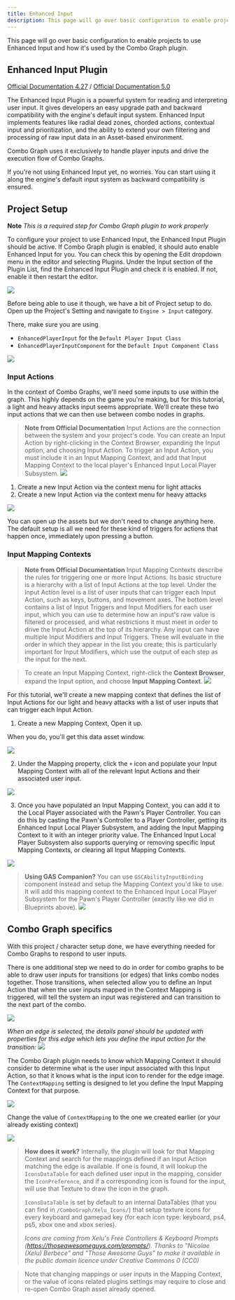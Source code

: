 ```yaml
---
title: Enhanced Input
description: This page will go over basic configuration to enable projects to use Enhanced Input and how it's used by the plugin
---
```


This page will go over basic configuration to enable projects to use Enhanced Input and how it's used by the Combo Graph plugin.

## Enhanced Input Plugin

[Official Documentation 4.27](https://docs.unrealengine.com/4.27/en-US/InteractiveExperiences/Input/EnhancedInput/) / [Official Documentation 5.0](https://docs.unrealengine.com/5.0/en-US/GameplayFeatures/EnhancedInput/)

The Enhanced Input Plugin is a powerful system for reading and interpreting user input. It gives developers an easy upgrade path and backward compatibility with the engine's default input system. Enhanced Input implements features like radial dead zones, chorded actions, contextual input and prioritization, and the ability to extend your own filtering and processing of raw input data in an Asset-based environment.

Combo Graph uses it exclusively to handle player inputs and drive the execution flow of Combo Graphs.

If you're not using Enhanced Input yet, no worries. You can start using it along the engine's default input system as backward compatibility is ensured.

## Project Setup

**Note** *This is a required step for Combo Graph plugin to work properly*

To configure your project to use Enhanced Input, the Enhanced Input Plugin should be active. If Combo Graph plugin is enabled, it should auto enable Enhanced Input for you. You can check this by opening the Edit dropdown menu in the editor and selecting Plugins. Under the Input section of the Plugin List, find the Enhanced Input Plugin and check it is enabled. If not, enable it then restart the editor.

![](enhanced_input_plugin_window.png)

Before being able to use it though, we have a bit of Project setup to do. Open up the Project's Setting and navigate to `Engine > Input` category.

There, make sure you are using

- `EnhancedPlayerInput` for the `Default Player Input Class`
- `EnhancedPlayerInputComponent` for the `Default Input Component Class`

![](enhanced_input_project_settings.png)

### Input Actions

In the context of Combo Graphs, we'll need some inputs to use within the graph. This highly depends on the game you're making, but for this tutorial, a light and heavy attacks input seems appropriate. We'll create these two input actions that we can then use between combo nodes in graphs.

<div class="notes">

> **Note from Official Documentation** Input Actions are the connection between the system and your project's code. You can create an Input Action by right-clicking in the Context Browser, expanding the Input option, and choosing Input Action. To trigger an Input Action, you must include it in an Input Mapping Context, and add that Input Mapping Context to the local player's Enhanced Input Local Player Subsystem.
> ![](input_actions_context_menu.png)

</div>

1. Create a new Input Action via the context menu for light attacks
2. Create a new Input Action via the context menu for heavy attacks

![](input_actions.png)

You can open up the assets but we don't need to change anything here. The default setup is all we need for these kind of triggers for actions that happen once, immediately upon pressing a button.

### Input Mapping Contexts

<div class="notes">

> **Note from Official Documentation** Input Mapping Contexts describe the rules for triggering one or more Input Actions. Its basic structure is a hierarchy with a list of Input Actions at the top level. Under the Input Action level is a list of user inputs that can trigger each Input Action, such as keys, buttons, and movement axes. The bottom level contains a list of Input Triggers and Input Modifiers for each user input, which you can use to determine how an input's raw value is filtered or processed, and what restrictions it must meet in order to drive the Input Action at the top of its hierarchy. Any input can have multiple Input Modifiers and Input Triggers. These will evaluate in the order in which they appear in the list you create; this is particularly important for Input Modifiers, which use the output of each step as the input for the next.

> To create an Input Mapping Context, right-click the **Context Browser**, expand the Input option, and choose **Input Mapping Context**.
> ![](mapping_context_context_menu.png)

</div>

For this tutorial, we'll create a new mapping context that defines the list of Input Actions for our light and heavy attacks with a list of user inputs that can trigger each Input Action.

1. Create a new Mapping Context, Open it up.

When you do, you'll get this data asset window.

![](new_mc.png)

2. Under the Mapping property, click the `+` icon and populate your Input Mapping Context with all of the relevant Input Actions and their associated user input.

![](new_mc_02.png)

3. Once you have populated an Input Mapping Context, you can add it to the Local Player associated with the Pawn's Player Controller. You can do this by casting the Pawn's Controller to a Player Controller, getting its Enhanced Input Local Player Subsystem, and adding the Input Mapping Context to it with an integer priority value. The Enhanced Input Local Player Subsystem also supports querying or removing specific Input Mapping Contexts, or clearing all Input Mapping Contexts.

![](add_mapping_context.png)

> **Using GAS Companion?** You can use `GSCAbilityInputBinding` component instead and setup the Mapping Context you'd like to use. It will add this mapping context to the Enhanced Input Local Player Subsystem for the Pawn's Player Controller (exactly like we did in Blueprints above).
> ![](gas_companion_mc.png)

## Combo Graph specifics

With this project / character setup done, we have everything needed for Combo Graphs to respond to user inputs.

There is one additional step we need to do in order for combo graphs to be able to draw user inputs for transitions (or edges) that links combo nodes together. Those transitions, when selected allow you to define an Input Action that when the user inputs mapped in the Context Mapping is triggered, will tell the system an input was registered and can transition to the next part of the combo.

![](edge_selected.png)

*When an edge is selected, the details panel should be updated with properties for this edge which lets you define the input action for the transition:*
![](edge_properties.png)

The Combo Graph plugin needs to know which Mapping Context it should consider to determine what is the user input associated with this Input Action, so that it knows what is the input icon to render for the edge image. The `ContextMapping` setting is designed to let you define the Input Mapping Context for that purpose.

![](plugin_settings.png)

Change the value of `ContextMapping` to the one we created earlier (or your already existing context)

![](plugin_settings_02.png)

<div class="notes">

> **How does it work?** Internally, the plugin will look for that Mapping Context and search for the mappings defined if an Input Action matching the edge is available. If one is found, it will lookup the `IconsDataTable` for each defined user input in the mapping, consider the `IconPreference`, and if a corresponding icon is found for the input, will use that Texture to draw the icon in the graph.
>
> `IconsDataTable` is set by default to an internal DataTables (that you can find in `/ComboGraph/Xelu_Icons/`) that setup texture icons for every keyboard and gamepad key (for each icon type: keyboard, ps4, ps5, xbox one and xbox series).
>
> *Icons are coming from Xelu's Free Controllers & Keyboard Prompts (https://thoseawesomeguys.com/prompts/). Thanks to "Nicolae (Xelu) Berbece" and "Those Awesome Guys" to make it available in the public domain licence under Creative Commons 0 (CC0)*

</div>

> Note that changing mappings or user inputs in the Mapping Context, or the value of icons related plugins settings may require to close and re-open Combo Graph asset already opened.
